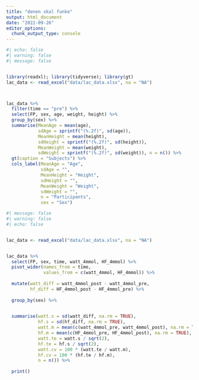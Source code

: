 ```yaml
---
title: "denen skal funke"
output: html_document
date: "2022-09-26"
editor_options: 
  chunk_output_type: console
---
```


```r
#| echo: false
#| warning: false
#| message: false


library(readxl); library(tidyverse); library(gt)
lac_data <- read_excel("data/lac_data.xlsx", na = "NA")



lac_data %>%
  filter(time == "pre") %>%
  select(FP, sex, age, weight, height) %>%
  group_by(sex) %>%
  summarise(MeanAge = mean(age),
            sdAge = sprintf("(%.2f)", sd(age)),
            MeanHeight = mean(height),
            sdHeight = sprintf("(%.2f)", sd(height)),
            MeanWeight = mean(weight),
            sdWeight = sprintf("(%.2f)", sd(weight)), n = n()) %>%
  gt(caption = "Subjects") %>%
  cols_label(MeanAge = "Age",
             sdAge = "",
             MeanHeight = "Height",
             sdHeight = "",
             MeanWeight = "Weight",
             sdWeight = "",
             n = "Participants",
             sex = "Sex") 
```



```r
#| message: false
#| warning: false
#| echo: false


lac_data <- read_excel("data/lac_data.xlsx", na = "NA")


lac_data %>%
  select(FP, sex, time, watt_4mmol, HF_4mmol) %>%
  pivot_wider(names_from = time, 
              values_from = c(watt_4mmol, HF_4mmol)) %>%
  
  mutate(watt_diff = watt_4mmol_post - watt_4mmol_pre, 
         hf_diff = HF_4mmol_post - HF_4mmol_pre) %>%
  
  group_by(sex) %>%

  
  summarise(watt.s = sd(watt_diff, na.rm = TRUE), 
            hf.s = sd(hf_diff, na.rm = TRUE),
            watt.m = mean(c(watt_4mmol_pre, watt_4mmol_post), na.rm = TRUE), 
            hf.m = mean(c(HF_4mmol_pre, HF_4mmol_post), na.rm = TRUE), 
            watt.te = watt.s / sqrt(2), 
            hf.te = hf.s / sqrt(2), 
            watt.cv = 100 * (watt.te / watt.m), 
            hf.cv = 100 * (hf.te / hf.m), 
            n = n()) %>%
  
  print()



```





